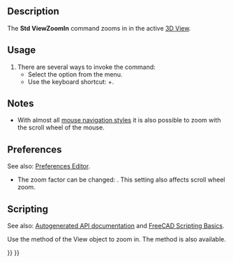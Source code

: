 <languages/>
<translate>

<!--T:9-->
{{Docnav
|[[Std_ViewIvIssueCamPos|ViewIvIssueCamPos]]
|[[Std_ViewZoomOut|ViewZoomOut]]
|[[Std_View_Menu|Std View Menu]]
|IconL=Std_ViewIvIssueCamPos.svg
|IconR=Std_ViewZoomOut.svg
|IconC=Freecad.svg
}}

<!--T:1-->
{{GuiCommand
|Name=Std ViewZoomIn
|MenuLocation=View → Zoom → Zoom In
|Workbenches=All
|Shortcut={{KEY|Ctrl}}+{{KEY|+}}
|SeeAlso=[[Std_ViewZoomOut|Std ViewZoomOut]], [[Std_ViewBoxZoom|Std ViewBoxZoom]]
}}

==Description== <!--T:6--> 

<!--T:2-->
The '''Std ViewZoomIn''' command zooms in in the active [[3D_View|3D View]].

==Usage== <!--T:7-->

<!--T:3-->
# There are several ways to invoke the command:
#* Select the {{MenuCommand|View → Zoom → [[Image:Std_ViewZoomIn.svg|16px]] Zoom In}} option from the menu.
#* Use the keyboard shortcut: {{KEY|Ctrl}}+{{KEY|+}}.

==Notes== <!--T:10-->

<!--T:11-->
* With almost all [[Mouse_navigation|mouse navigation styles]] it is also possible to zoom with the scroll wheel of the mouse.

==Preferences== <!--T:12-->

<!--T:18-->
See also: [[Preferences_Editor|Preferences Editor]].

<!--T:13-->
* The zoom factor can be changed: {{MenuCommand|Edit → Preferences → Display → Navigation → Zoom step}}. This setting also affects scroll wheel zoom.

==Scripting== <!--T:14-->

<!--T:15-->
See also: [https://freecad.github.io/SourceDoc/ Autogenerated API documentation] and [[FreeCAD_Scripting_Basics|FreeCAD Scripting Basics]].

<!--T:16-->
Use the {{incode|zoomIn}} method of the View object to zoom in. The {{incode|zoomOut}} method is also available.

</translate>
{{Code|code=
import FreeCADGui

view = FreeCADGui.ActiveDocument.ActiveView
view.zoomIn()
}}
<translate>


<!--T:17-->
{{Docnav
|[[Std_ViewIvIssueCamPos|ViewIvIssueCamPos]]
|[[Std_ViewZoomOut|ViewZoomOut]]
|[[Std_View_Menu|Std View Menu]]
|IconL=Std_ViewIvIssueCamPos.svg
|IconR=Std_ViewZoomOut.svg
|IconC=Freecad.svg
}}

</translate>
{{Std_Base_navi{{#translation:}}}}
{{Userdocnavi{{#translation:}}}}